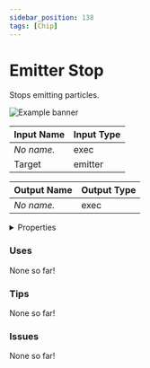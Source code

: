 ```yaml
---
sidebar_position: 138
tags: [Chip]
---
```


# Emitter Stop

Stops emitting particles.



![Example banner](./assets/23b278c4-5d3d-439d-afa3-ff30c949df97.svg)

| Input Name | Input Type |
|-----------|-----------|
| *No name.* | exec |
| Target | emitter |

| Output Name | Output Type |
|-----------|-----------|
| *No name.* | exec |


<details>
  <summary>Properties</summary>
  <div>
    <div>
    <table>
      <thead>
        <tr>
          <th>Is beta required?</th>
          <th>❌</th>
        </tr>
        <tr>
          <th>Is this chip a trolling risk?</th>
          <th>❌</th>
        </tr>
        <tr>
          <th>Chip UUID</th>
          <th>23b278c4-5d3d-439d-afa3-ff30c949df97</th>
        </tr>
      </thead>
    </table>
    </div>
  </div>
</details>

### Uses

None so far!

### Tips

None so far!

### Issues

None so far!